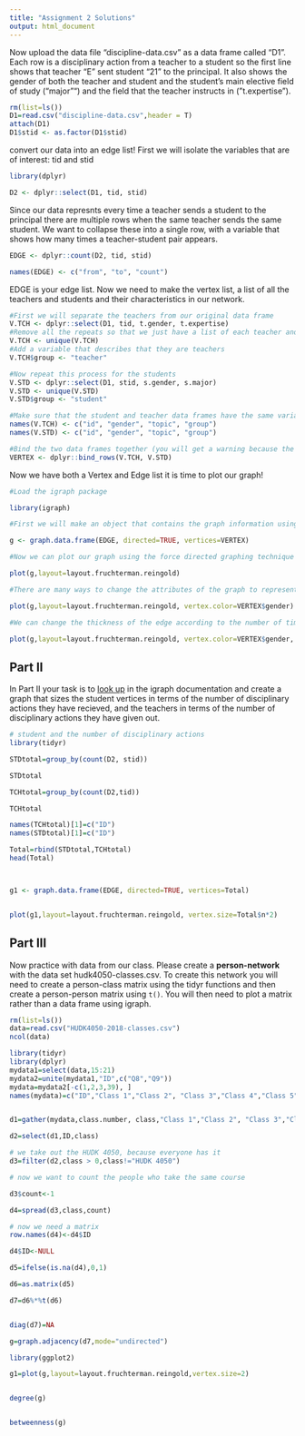 ```yaml
---
title: "Assignment 2 Solutions"
output: html_document
---
```


Now upload the data file "discipline-data.csv" as a data frame called "D1". Each row is a disciplinary action from a teacher to a student so the first line shows that teacher "E" sent student "21" to the principal. It also shows the gender of both the teacher and student and the student's main elective field of study ("major"") and the field that the teacher instructs in ("t.expertise").



```r
rm(list=ls())
D1=read.csv("discipline-data.csv",header = T)
attach(D1)
D1$stid <- as.factor(D1$stid)

```

convert our data into an edge list!
First we will isolate the variables that are of interest: tid and stid

```r
library(dplyr)

D2 <- dplyr::select(D1, tid, stid)
```

Since our data represnts every time a teacher sends a student to the principal there are multiple rows when the same teacher sends the same student. We want to collapse these into a single row, with a variable that shows how many times a teacher-student pair appears.

```r
EDGE <- dplyr::count(D2, tid, stid)

names(EDGE) <- c("from", "to", "count")
```

EDGE is your edge list. Now we need to make the vertex list, a list of all the teachers and students and their characteristics in our network.

```r
#First we will separate the teachers from our original data frame
V.TCH <- dplyr::select(D1, tid, t.gender, t.expertise)
#Remove all the repeats so that we just have a list of each teacher and their characteristics
V.TCH <- unique(V.TCH)
#Add a variable that describes that they are teachers
V.TCH$group <- "teacher"

#Now repeat this process for the students
V.STD <- dplyr::select(D1, stid, s.gender, s.major)
V.STD <- unique(V.STD)
V.STD$group <- "student"

#Make sure that the student and teacher data frames have the same variables names
names(V.TCH) <- c("id", "gender", "topic", "group")
names(V.STD) <- c("id", "gender", "topic", "group")

#Bind the two data frames together (you will get a warning because the teacher data frame has 5 types of id (A,B,C,D,E) and the student has 25 (1-30), this isn't a problem)
VERTEX <- dplyr::bind_rows(V.TCH, V.STD)
```
Now we have both a Vertex and Edge list it is time to plot our graph!

```r
#Load the igraph package

library(igraph)

#First we will make an object that contains the graph information using our two dataframes EDGE and VERTEX. Notice that we have made "directed = TRUE" - our graph is directed since discipline is being given from a teacher to a student.

g <- graph.data.frame(EDGE, directed=TRUE, vertices=VERTEX)

#Now we can plot our graph using the force directed graphing technique - our old friend Fruchertman-Reingold!

plot(g,layout=layout.fruchterman.reingold)

#There are many ways to change the attributes of the graph to represent different characteristics of the newtork. For example, we can color the nodes according to gender.

plot(g,layout=layout.fruchterman.reingold, vertex.color=VERTEX$gender)

#We can change the thickness of the edge according to the number of times a particular teacher has sent a particular student to the principal.

plot(g,layout=layout.fruchterman.reingold, vertex.color=VERTEX$gender, edge.width=EDGE$count)
```
## Part II

In Part II your task is to [look up](http://igraph.org/r/) in the igraph documentation and create a graph that sizes the student vertices in terms of the number of disciplinary actions they have recieved, and the teachers in terms of the number of disciplinary actions they have given out.



```r
# student and the number of disciplinary actions 
library(tidyr)

STDtotal=group_by(count(D2, stid))

STDtotal

TCHtotal=group_by(count(D2,tid))

TCHtotal

names(TCHtotal)[1]=c("ID")
names(STDtotal)[1]=c("ID")

Total=rbind(STDtotal,TCHtotal)
head(Total)



g1 <- graph.data.frame(EDGE, directed=TRUE, vertices=Total)


plot(g1,layout=layout.fruchterman.reingold, vertex.size=Total$n*2)


```

## Part III

Now practice with data from our class. Please create a **person-network** with the data set hudk4050-classes.csv. To create this network you will need to create a person-class matrix using the tidyr functions and then create a person-person matrix using `t()`. You will then need to plot a matrix rather than a data frame using igraph.



```r
rm(list=ls())
data=read.csv("HUDK4050-2018-classes.csv")
ncol(data)

library(tidyr)
library(dplyr)
mydata1=select(data,15:21)
mydata2=unite(mydata1,"ID",c("Q8","Q9"))
mydata=mydata2[-c(1,2,3,39), ]
names(mydata)=c("ID","Class 1","Class 2", "Class 3","Class 4","Class 5")


d1=gather(mydata,class.number, class,"Class 1","Class 2", "Class 3","Class 4","Class 5",na.rm=T,convert = F)

d2=select(d1,ID,class)

# we take out the HUDK 4050, because everyone has it
d3=filter(d2,class > 0,class!="HUDK 4050")

# now we want to count the people who take the same course

d3$count<-1

d4=spread(d3,class,count)

# now we need a matrix 
row.names(d4)<-d4$ID

d4$ID<-NULL

d5=ifelse(is.na(d4),0,1)

d6=as.matrix(d5)

d7=d6%*%t(d6)


diag(d7)=NA

g=graph.adjacency(d7,mode="undirected")

library(ggplot2)

g1=plot(g,layout=layout.fruchterman.reingold,vertex.size=2)


degree(g)


betweenness(g)



```

